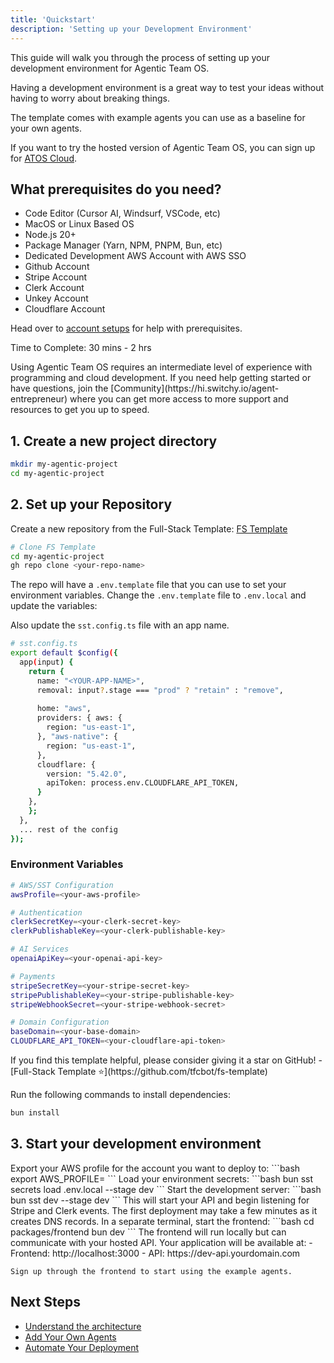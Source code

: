 ```yaml
---
title: 'Quickstart'
description: 'Setting up your Development Environment'
---
```


This guide will walk you through the process of setting up your development environment for Agentic Team OS.  

Having a development environment is a great way to test your ideas without having to worry about breaking things. 

The template comes with example agents you can use as a baseline for your own agents.

If you want to try the hosted version of Agentic Team OS, you can sign up for [ATOS Cloud](https://app.agenticteamos.com/signup).

## What prerequisites do you need? 

- Code Editor (Cursor AI, Windsurf, VSCode, etc)
- MacOS or Linux Based OS
- Node.js 20+
- Package Manager (Yarn, NPM, PNPM, Bun, etc)
- Dedicated Development AWS Account with AWS SSO
- Github Account
- Stripe Account 
- Clerk Account 
- Unkey Account 
- Cloudflare Account

Head over to [account setups](/template/guides/account-setups) for help with prerequisites.

Time to Complete: 30 mins - 2 hrs

<Note>
  Using Agentic Team OS requires an intermediate level of experience with programming and cloud development. 
  If you need help getting started or have questions, join the [Community](https://hi.switchy.io/agent-entrepreneur) where you can get more access to more support and resources to get you up to speed.
</Note>

## 1. Create a new project directory

```bash
mkdir my-agentic-project
cd my-agentic-project
```

## 2. Set up your Repository

Create a new repository from the Full-Stack Template: [FS Template](https://github.com/new?template_name=fs-template&template_owner=tfcbot)

```bash
# Clone FS Template
cd my-agentic-project
gh repo clone <your-repo-name>
```

The repo will have a `.env.template` file that you can use to set your environment variables. Change the `.env.template` file to `.env.local` and update the variables:

Also update the `sst.config.ts` file with an app name. 

```bash
# sst.config.ts
export default $config({
  app(input) {
    return {
      name: "<YOUR-APP-NAME>",
      removal: input?.stage === "prod" ? "retain" : "remove",
      
      home: "aws",
      providers: { aws: {
        region: "us-east-1",
      }, "aws-native": {
        region: "us-east-1",
      }, 
      cloudflare: {
        version: "5.42.0",
        apiToken: process.env.CLOUDFLARE_API_TOKEN,
      }
    },
    };
  },
  ... rest of the config
});
```

### Environment Variables
```bash
# AWS/SST Configuration
awsProfile=<your-aws-profile>

# Authentication
clerkSecretKey=<your-clerk-secret-key>
clerkPublishableKey=<your-clerk-publishable-key>

# AI Services
openaiApiKey=<your-openai-api-key>

# Payments
stripeSecretKey=<your-stripe-secret-key>
stripePublishableKey=<your-stripe-publishable-key>
stripeWebhookSecret=<your-stripe-webhook-secret>

# Domain Configuration
baseDomain=<your-base-domain>
CLOUDFLARE_API_TOKEN=<your-cloudflare-api-token>
```

<Note>
  If you find this template helpful, please consider giving it a star on GitHub!
  - [Full-Stack Template ⭐](https://github.com/tfcbot/fs-template)
</Note>

Run the following commands to install dependencies:

```bash
bun install
```

## 3. Start your development environment

<Steps>
  <Step title="Set AWS Profile">
    Export your AWS profile for the account you want to deploy to:
    ```bash
    export AWS_PROFILE=<your-aws-profile>
    ```
  </Step>

  <Step title="Load Environment Secrets">
    Load your environment secrets:
    ```bash
    bun sst secrets load .env.local --stage dev
    ```
  </Step>

  <Step title="Start Development Server">
    Start the development server:
    ```bash
    bun sst dev --stage dev
    ```
    This will start your API and begin listening for Stripe and Clerk events. The first deployment may take a few minutes as it creates DNS records.
  </Step>

  <Step title="Start Frontend">
    In a separate terminal, start the frontend:
    ```bash
    cd packages/frontend
    bun dev
    ```
    The frontend will run locally but can communicate with your hosted API.
  </Step>

  <Step title="Access Your Application">
    Your application will be available at:
    - Frontend: http://localhost:3000
    - API: https://dev-api.yourdomain.com

    Sign up through the frontend to start using the example agents.
  </Step>
</Steps>

## Next Steps

- [Understand the architecture](/template/concepts/architecture)
- [Add Your Own Agents](/template/guides/adding-agents)
- [Automate Your Deployment](/template/guides/deployment)

